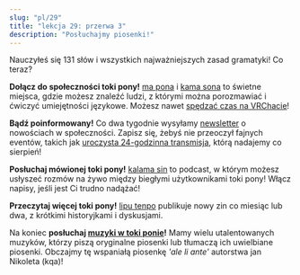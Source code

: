 ```yaml
---
slug: "pl/29"
title: "lekcja 29: przerwa 3"
description: "Posłuchajmy piosenki!"
---
```



Nauczyłeś się 131 słów i wszystkich najważniejszych zasad gramatyki! Co teraz?

**Dołącz do społeczności toki pony!** [ma pona](https://discord.gg/6zkugJFU4x) i [kama sona](https://discord.gg/ChC6qtVsSE) to świetne miejsca, gdzie możesz znaleźć ludzi, z którymi można porozmawiać i ćwiczyć umiejętności językowe. Możesz nawet [spędzać czas na VRChacie](https://vrc.group/TOKI.9663)!

**Bądź poinformowany!** Co dwa tygodnie wysyłamy [newsletter](https://sin-kulupu.pona.la/) o nowościach w społeczności. Zapisz się, żebyś nie przeoczył fajnych eventów, takich jak [uroczysta 24-godzinna transmisja](https://suno.pona.la/), którą nadajemy co sierpień!

**Posłuchaj mówionej toki pony!** [kalama sin](https://www.youtube.com/playlist?list=PLjOmpMyMxd8Qs2mAXcLk817tQy_AQj09u) to podcast, w którym możesz usłyszeć rozmów na żywo między biegłymi użytkownikami toki pony! Włącz napisy, jeśli jest Ci trudno nadążać!

**Przeczytaj więcej toki pony!** [lipu tenpo](https://liputenpo.org/) publikuje nowy zin co miesiąc lub dwa, z krótkimi historyjkami i dyskusjami.

Na koniec **posłuchaj [muzyki w toki ponie](https://www.youtube.com/playlist?list=PLeCE5N29ioyUbj_lvYm9IdGJnE2HPacVv)!** Mamy wielu utalentowanych muzyków, którzy piszą oryginalne piosenki lub tłumaczą ich uwielbiane piosenki. Obczajmy tę wspaniałą piosenkę *'ale li ante'* autorstwa jan Nikoleta (kqa)!

<Embed id="LU6FdgR85VY" />

<Tabbed id="1">
  <Row sl="ona ale li alasa lukin e mi" m="wszyscy mnie szukają" />
  <Row sl="mi wile kalama suli" m="chcę mi się krzyczeć" />
  <Row
    sp="󱥞󱥬󱥩󱤴&#xF199E;󱤴󱥷󱤷&#xF199F;"
    sl='sina toki tawa mi: "mi wile moli"'
    m='mówisz mi: "chcę umrzeć"'
  />
  <Row
    sp="󱤴󱥬󱥩󱥞&#xF199E;󱤂&#xF199C;󱥄󱤈󱥩󱤴&#xF199F;"
    sl='mi toki tawa sina: "ala, o awen tawa mi"'
    m='mówię ci: "nie, zostań dla mnie"'
  />
  <br />
  <Row sl="ale li ante" m="życie dalej się zmienia" />
  <Row sl="sina o awen tawa pona" m="pozostań przy mnie na dobre" />
  <Row sl="mi tu li lape tawa tenpo pona" m="śpimy na dobre czasy" />
  <Row sl="tenpo pimeja lete" m="noc jest chłodna" />
  <Row sl="la mi tu li awen seli" m="ale podtrzymujemy ciepło" />
  <Row
    sl="sitelen mun li lawa tawa open sin"
    m="konstelacje prowadzą do nowego początku"
  />
  <br />
  <Row
    sp="󱤰󱤄󱤧󱥖󱤮󱥩󱤴<span style='color: var(--grey-1)'>󱥩󱤴</span>"
    sl="ma ale li sama lukin tawa mi (tawa mi)"
    m="wszędzie, gdzie idę, wygląda tak samo"
  />
  <Row
    sp="󱥆󱤄󱤧󱤾<span style='color: var(--grey-1)'>󱥆󱤄󱤧󱤾</span>"
    sl="ona ale li nasa (ona ale li nasa)"
    m="wszystko szalone (wszystko szalone)"
  />
  <Row
    sl="ko nasa sin li weka e pilin ale"
    m="nowe narkotyki usuwają każde uczucie"
  />
  <Row
    sl="jan li wile ala sona e pakala suli pi ona mute."
    m="ludzie nie chcą wiedzieć, jak zepsuci oni są"
  />
  <br />
  <Row
    sp="󱤍󱤧󱤤󱥧󱥙&#xF199C;󱤑󱥔󱤧󱤷󱤬󱤏"
    sl="ike li lawa tan seme? jan pona li moli lon insa"
    m="czemu ci źli rządzą? ci dobrzy zginęli w środku"
  />
  <Row
    sl="ona li wile ala sona tan pilin pakala ni"
    m="nie chcą wiedzieć po ich złamanych sercach"
  />
  <Row
    sl="ken la ken ante li ken ala mute"
    m="możliwości zmiany może nie są częste,"
  />
  <Row
    sl="taso sina wile e nimi lon la mi tu o tawa weka lon tenpo ni"
    m="ale jeśli prawda jest tym, czego żądasz, chodźmy teraz"
  />
  <br />
  <Row sl="ale li ante" m="życie dalej się zmienia" />
  <Row sl="sina o awen tawa pona" m="pozostań przy mnie na dobre" />
  <Row sl="mi tu li lape tawa tenpo pona" m="śpimy na dobre czasy" />
  <Row sl="tenpo pimeja lete" m="noc jest chłodna" />
  <Row sl="la mi tu li awen seli" m="ale podtrzymujemy ciepło" />
  <Row
    sl="sitelen mun li lawa tawa open sin"
    m="konstelacje prowadzą do nowego początku"
  />
</Tabbed>
